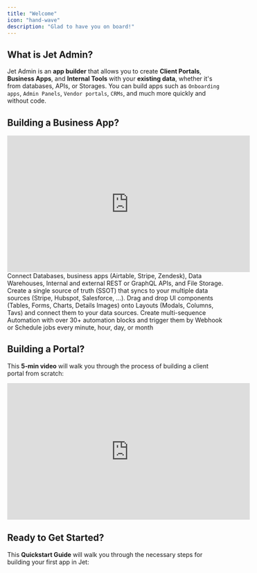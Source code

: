 ```yaml
---
title: "Welcome"
icon: "hand-wave"
description: "Glad to have you on board!"
---
```


## What is Jet Admin?
Jet Admin is an **app builder** that allows you to create **Client Portals**, **Business Apps**, and **Internal Tools** with your **existing data**, whether it's from databases, APIs, or Storages. You can build apps such as `Onboarding apps`, `Admin Panels`, `Vendor portals`, `CRMs`, and much more quickly and without code.

## Building a Business App?

<iframe width="560" height="315" src="https://www.youtube.com/embed/ktkbSKQkQq8" title="YouTube video player" frameborder="0" allow="accelerometer; autoplay; clipboard-write; encrypted-media; gyroscope; picture-in-picture; web-share" allowfullscreen></iframe>

<Card title="Connect your data" icon="network-wired" iconType="duotone">
 Connect Databases, business apps (Airtable, Stripe, Zendesk), Data Warehouses, Internal and external REST or GraphQL APIs, and File Storage.
</Card>
<Card title="Sync and Blend your data" icon="link" iconType="duotone">
  Create a single source of truth (SSOT) that syncs to your multiple data sources (Stripe, Hubspot, Salesforce, ...).
</Card>
<Card title="Build App Interfaces" icon="hammer-crash" iconType="duotone">
 Drag and drop UI components (Tables, Forms, Charts, Details Images) onto Layouts (Modals, Columns, Tavs) and connect them to your data sources.
</Card>
<Card title="Automate your workflow" icon="robot" iconType="duotone">
  Create multi-sequence Automation with over 30+ automation blocks and trigger them by Webhook or Schedule jobs every minute, hour, day, or month
</Card>
<Card title="Publish and share your app" icon="share-from-square" iconType="duotone">
</Card>

## Building a Portal?

This **5-min video** will walk you through the process of building a client portal from scratch: 

<iframe width="560" height="315" src="https://www.youtube.com/embed/WpQ-PsAbmD8" title="YouTube video player" frameborder="0" allow="accelerometer; autoplay; clipboard-write; encrypted-media; gyroscope; picture-in-picture; web-share" allowfullscreen></iframe>

## Ready to Get Started?

This **Quickstart Guide** will walk you through the necessary steps for building your first app in Jet:

<Card title="Quickstart" icon="bolt" iconType="duotone">
</Card>